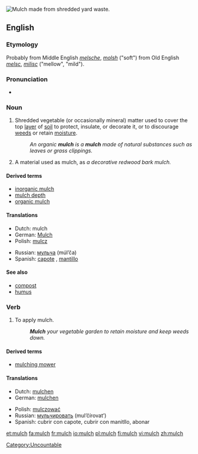 {{see|Mulch}}

[[Image:Mulch shredded yard waste.JPG|thumb|right|Mulch made from shredded yard waste.]]
{{wikipedia}}
==English==


===Etymology===
Probably from Middle English ''[[melsche]]'', ''[[molsh]]'' ("soft") from Old English ''[[melsc]]'', ''[[milisc]]'' ("mellow", "mild").

===Pronunciation===
* {{IPA|/mʌltʃ/}}

===Noun===
{{en-noun|es|-}}

# {{context|uncountable|agriculture}} Shredded vegetable (or occasionally mineral) matter used to cover the top [[layer]] of [[soil]] to protect, insulate, or decorate it, or to discourage [[weed]]s or retain [[moisture]].
#:''An organic '''mulch''' is a '''mulch''' made of natural substances such as leaves or grass clippings.''
# {{context|countable|agriculture}} A material used as mulch, as ''a decorative redwood bark mulch.''

====Derived terms====
* [[inorganic mulch]]
* [[mulch depth]]
* [[organic mulch]]

====Translations====
{{top}}
*Dutch: mulch
*German: [[Mulch]] {{m}}
*Polish: [[mulcz]] {{m}}
{{mid}}
*Russian: [[мульча]] (múl’ča) {{f}}
*Spanish: [[capote]] {{m}}, [[mantillo]] {{m}}
{{bottom}}

====See also====
*[[compost]]
*[[humus]]

===Verb===
{{en-verb|mulch|es}}

# {{agriculture}} To apply mulch.
#:'''''Mulch''' your vegetable garden to retain moisture and keep weeds down.''

====Derived terms====
* [[mulching mower]]

====Translations====
{{trans-top|To apply mulch}}
*Dutch: [[mulchen]]
*German: [[mulchen#German|mulchen]]
{{trans-mid}}
*Polish: [[mulczować]]
*Russian: [[мульчировать]] (mul’čírovat’)
*Spanish: cubrir con capote, cubrir con manitllo, abonar
{{trans-bottom}}

[[Category:Uncountable]]

[[et:mulch]]
[[fa:mulch]]
[[fr:mulch]]
[[io:mulch]]
[[pl:mulch]]
[[fi:mulch]]
[[vi:mulch]]
[[zh:mulch]]